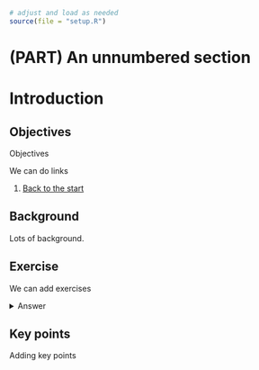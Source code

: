 ```r
# adjust and load as needed
source(file = "setup.R")
```

# (PART) An unnumbered section {.unnumbered}

# Introduction {#ch1-intro}

## Objectives
:::objectives
Objectives
:::

We can do links

1. [Back to the start](#ch1-intro)

## Background
Lots of background.

## Exercise
:::exercise
We can add exercises

<details><summary>Answer</summary>
With answers
</details>
:::

## Key points

:::keypoints
Adding key points
:::
